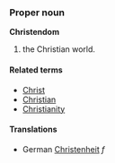 ===Proper noun===
'''Christendom'''

# the Christian world.

====Related terms====
*[[Christ]]
*[[Christian]]
*[[Christianity]]


====Translations====
*German [[Christenheit]] ''f''
